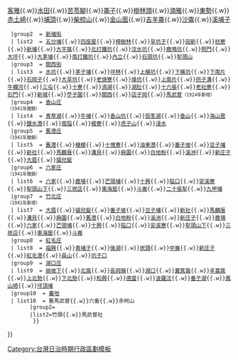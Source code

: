 <noinclude>
{{noteTA
|1=zh-hans:庄; zh-hant:庄;
|2=zh-hans:苎; zh-hant:苧;
}}
</noinclude>
{{Navbox
  |name    = 新竹郡
  |title   = 昔日[[新竹郡]]（1920年－1945年）
  |style   = width: 100%
  |group1  = [[新竹街]]<br><small>（1930年撤銷）</small>
  | list1  = [[新竹 (大字)|新竹]]{{.w}}[[客雅]]{{.w}}[[水田 (地名)|水田]]{{.w}}[[苦苓腳 (新竹市)|苦苓腳]]{{.w}}[[崙子 (新竹市)|崙子]]{{.w}}[[樹林頭 (新竹市)|樹林頭]]{{.w}}[[湳雅 (新竹市)|湳雅]]{{.w}}[[東勢 (新竹市)|東勢]]{{.w}}[[赤土崎]]{{.w}}[[埔頂 (新竹市)|埔頂]]{{.w}}[[柴梳山]]{{.w}}[[金山面]]{{.w}}[[吉羊崙]]{{.w}}[[沙崙 (新竹市)|沙崙]]{{.w}}[[溪埔子]]
  |group2  = [[新埔街]] 
  | list2  = [[五分埔 (新竹縣)|五分埔]]{{.w}}[[四座屋]]{{.w}}[[樟樹林 (新竹縣)|樟樹林]]{{.w}}[[旱坑子]]{{.w}}[[田新]]{{.w}}[[枋寮 (新竹縣)|枋寮]]{{.w}}[[新埔 (新竹縣大字)|新埔]]{{.w}}[[大平窩]]{{.w}}[[北打鐵坑]]{{.w}}[[汶水坑]]{{.w}}[[鹿鳴坑]]{{.w}}[[照門 (地名)|照門]]{{.w}}[[大坪 (新竹縣新埔鎮)|大坪]]{{.w}}[[大茅埔 (新竹縣)|大茅埔]]{{.w}}[[南打鐵坑]]{{.w}}[[內立]]{{.w}}[[石頭坑 (新竹縣)|石頭坑]]{{.w}}[[犁頭山 (地名)|犁頭山]]
  |group3  = [[關西街]]
  | list3  = [[水坑 (關西鎮)|水坑]]{{.w}}[[茅子埔]]{{.w}}[[坪林 (新竹縣)|坪林]]{{.w}}[[上橫坑]]{{.w}}[[下橫坑]]{{.w}}[[下南片]]{{.w}}[[石岡子 (新竹縣)|石岡子]]{{.w}}[[大旱坑]]{{.w}}[[老焿寮]]{{.w}}[[燥坑]]{{.w}}[[上南片]]{{.w}}[[拱子溝]]{{.w}}[[牛欄河]]{{.w}}[[三屯 (臺灣)|三屯]]{{.w}}[[十寮]]{{.w}}[[湳湖]]{{.w}}[[湖肚]]{{.w}}[[十六張]]{{.w}}[[老社寮]]{{.w}}[[石門 (新竹縣)|石門]]{{.w}}[[新城 (新竹縣關西鎮)|新城]]{{.w}}[[苧子園]]{{.w}}[[關西 (大字)|關西]]{{.w}}[[店子岡]]{{.w}}[[馬武督]]<small>（1924年新增）</small>
  |group4  = [[香山庄]]<br><small>（1941年撤銷）</small>
  | list4  = [[青草湖 (台灣地名)|青草湖]]{{.w}}[[牛埔 (新竹市)|牛埔]]{{.w}}[[香山坑]]{{.w}}[[茄苳湖 (新竹市)|茄苳湖]]{{.w}}[[香山 (大字)|香山]]{{.w}}[[海山罟]]{{.w}}[[鹽水港 (新竹市)|鹽水港]]{{.w}}[[南隘]]{{.w}}[[楊寮]]{{.w}}[[虎子山 (大字)|虎子山]]{{.w}}[[浸水 (新竹市)|浸水]]
  |group5  = [[舊港庄]]<br><small>（1941年撤銷）</small>
  | list5  = [[舊港 (新竹)|舊港]]{{.w}}[[槺榔 (新竹市)|槺榔]]{{.w}}[[十塊寮]]{{.w}}[[油車港]]{{.w}}[[番子坡]]{{.w}}[[豆子埔]]{{.w}}[[新社 (新竹縣)|新社]]{{.w}}[[馬麟厝]]{{.w}}[[溝貝]]{{.w}}[[麻園 (新竹縣)|麻園]]{{.w}}[[白地粉]]{{.w}}[[溪洲 (新竹縣)|溪洲]]{{.w}}[[新庄子 (新竹縣竹北市)|新庄子]]{{.w}}[[大眉]]{{.w}}[[貓兒錠]]
  |group6  = [[六家庄]]<br><small>（1941年撤銷）</small>
  | list6  = [[六家 (大字)|六家]]{{.w}}[[鹿場 (新竹縣)|鹿場]]{{.w}}[[芒頭埔]]{{.w}}[[十興]]{{.w}}[[隘口 (大字)|隘口]]{{.w}}[[安溪寮 (新竹縣)|安溪寮]]{{.w}}[[犁頭山下]]{{.w}}[[三崁店 (新竹縣)|三崁店]]{{.w}}[[東海窟]]{{.w}}[[斗崙]]{{.w}}[[二十張犁]]{{.w}}[[九甲埔]]
  |group7  = [[竹北庄]]<br><small>（1941年新增）</small>
  | list7  = [[大眉]]{{.w}}[[貓兒錠]]{{.w}}[[番子坡]]{{.w}}[[豆子埔]]{{.w}}[[新社 (新竹縣)|新社]]{{.w}}[[馬麟厝]]{{.w}}[[溝貝]]{{.w}}[[麻園 (新竹縣)|麻園]]{{.w}}[[舊港 (新竹)|舊港]]{{.w}}[[白地粉]]{{.w}}[[溪洲 (新竹縣)|溪洲]]{{.w}}[[新庄子 (新竹縣竹北市)|新庄子]]{{.w}}[[鹿場 (新竹縣)|鹿場]]{{.w}}[[六家 (大字)|六家]]{{.w}}[[芒頭埔]]{{.w}}[[十興]]{{.w}}[[隘口 (大字)|隘口]]{{.w}}[[安溪寮 (新竹縣)|安溪寮]]{{.w}}[[犁頭山下]]{{.w}}[[三崁店 (新竹縣)|三崁店]]{{.w}}[[東海窟]]{{.w}}[[斗崙]]
  |group8  = [[紅毛庄]]
  | list8  = [[福興 (新竹縣)|福興]]{{.w}}[[青埔子]]{{.w}}[[後湖 (新竹縣)|後湖]]{{.w}}[[崁頭]]{{.w}}[[中崙 (新竹縣)|中崙]]{{.w}}[[新庄子 (新竹縣新豐鄉)|新庄子]]{{.w}}[[紅毛港 (新竹縣)|紅毛港]]{{.w}}[[員山 (新竹縣)|員山]]{{.w}}[[坑子口 (新竹縣)|坑子口]]
  |group9  = [[湖口庄]] 
  | list9  = [[崩坡下]]{{.w}}[[北窩]]{{.w}}[[長岡嶺]]{{.w}}[[湖口 (大字)|湖口]]{{.w}}[[糞箕窩]]{{.w}}[[羊喜窩]]{{.w}}[[上北勢]]{{.w}}[[下北勢]]{{.w}}[[和興 (地名)|和興]]{{.w}}[[德盛]]{{.w}}[[波羅汶]]{{.w}}[[番子湖]]{{.w}}[[鳳山崎]]{{.w}}[[坪頂埔]]
  |group10  = [[蕃地 (新竹郡)|蕃地]]
  | list10  = {{Navbox subgroup|
        |group1=1924年撤銷
        |list1=大竹坑{{.w}}舊馬武督{{.w}}六畜{{.w}}赤柯山
        |group2=
        |list2=竹頭{{.w}}馬武督社
         }}
}}
<noinclude>
[[Category:台灣日治時期行政區劃模板]]
</noinclude>